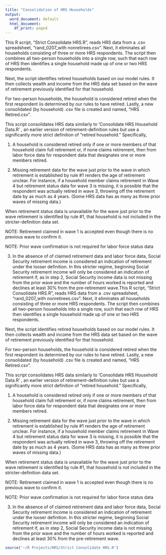```yaml
---
title: "Consolidation of HRS Households"
output:
  word_document: default
  html_document:
    df_print: paged
---
```


This R script, “Strict Consolidate HRS.R”, reads HRS data from a .csv spreadsheet, "rand_0207_with nonretirees.csv". Next, it eliminates all households consisting of three or more HRS respondents.  The script then combines all two-person households into a single row, such that each row of HRS then identifies a single household made up of one or two HRS
respondents.

Next, the script identifies retired households based on our model rules.  It then collects wealth and income from the HRS data set based on the wave of retirement previously identified for that household.

For two-person households, the household is considered retired when the first respondent iis determined by our rules to have retired. Lastly, a new consolidated (by household) .csv file is created and named, “HRS Retired.csv".

This script consolidates HRS data similarly to 'Consolidate HRS Household Data.R' , an earlier version of retirement-definition rules but use a significantly more strict definition of "retired household." Specifically,

1. A household is considered retired only if one or more members of that household claim full retirement or, if none claims retirement, then from labor force data for respondent data that designates one or more members retired.

2. Missing retirement data for the wave just prior to the wave in which retirement is established by rule #1 renders the age of retirement unclear. For instance, if a household member claims retirement in Wave 4 but retirement status data for wave 3 is missing, it is possible that the respondent was actually retired in wave 3, throwing off the retirement date by as much as 4 years. (Some HRS data has as many as three prior waves of missing data.) 

When retirement status data is unavailable for the wave just prior to the wave retirement is identified by rule #1, that household is not included in the stricter-definition data set. 

NOTE: Retirement claimed in wave 1 is accepted even though there is no previous wave to confirm it.

NOTE: Prior wave confirmation is not required for labor force status data

 3. In the absence of of claimed retirement data and labor force data, Social Security retirement income is considered an indication of retirement under the looser definition. In this stricter
regime, beginning Social Security retirement income will only be considered an indication of retirement if, as in step 2, Social Security income data is not missing from the prior wave and the number of hours worked is reported and declines at least 30% from the pre-retirement wave.This R script, “Strict Consolidate HRS.R”, reads HRS data from a .csv spreadsheet, "rand_0207_with nonretirees.csv". Next, it eliminates all households consisting of three or more HRS respondents.  The script then combines all two-person households into a single row, such that each row of HRS then identifies a single household made up of one or two HRS
respondents.

Next, the script identifies retired households based on our model rules.  It then collects wealth and income from the HRS data set based on the wave of retirement previously identified for that household.

For two-person households, the household is considered retired when the first respondent iis determined by our rules to have retired. Lastly, a new consolidated (by household) .csv file is created and named, “HRS Retired.csv".

This script consolidates HRS data similarly to 'Consolidate HRS Household Data.R' , an earlier version of retirement-definition rules but use a significantly more strict definition of "retired household." Specifically,

1. A household is considered retired only if one or more members of that household claim full retirement or, if none claims retirement, then from labor force data for respondent data that designates one or more members retired.

2. Missing retirement data for the wave just prior to the wave in which retirement is established by rule #1 renders the age of retirement unclear. For instance, if a household member claims retirement in Wave 4 but retirement status data for wave 3 is missing, it is possible that the respondent was actually retired in wave 3, throwing off the retirement date by as much as 4 years. (Some HRS data has as many as three prior waves of missing data.) 

When retirement status data is unavailable for the wave just prior to the wave retirement is identified by rule #1, that household is not included in the stricter-definition data set. 

NOTE: Retirement claimed in wave 1 is accepted even though there is no previous wave to confirm it.

NOTE: Prior wave confirmation is not required for labor force status data

 3. In the absence of of claimed retirement data and labor force data, Social Security retirement income is considered an indication of retirement under the looser definition. In this stricter regime, beginning Social Security retirement income will only be considered an indication of retirement if, as in step 2, Social Security income data is not missing from the prior wave and the number of hours worked is reported and declines at least 30% from the pre-retirement wave.

```r
source('~/R Projects/HRS/Strict Consolidate HRS.R')
```

